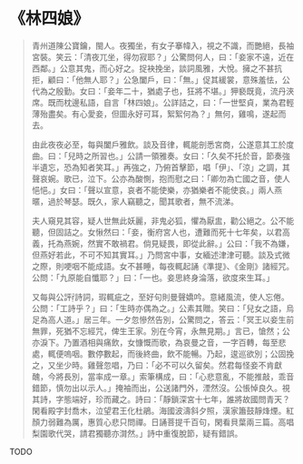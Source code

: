 # 《林四娘》

> 青州道陳公寶鑰，閩人。夜獨坐，有女子搴幃入，視之不識，而艷絕，長袖宮裝。笑云：「清夜兀坐，得勿寂耶？」公驚問何人，曰：「妾家不遠，近在西鄰。」公意其鬼，而心好之。捉袂挽坐，談詞風雅，大悅。擁之不甚抗拒，顧曰：「他無人耶？」公急闔戶，曰：「無。」促其緩裳，意殊羞怯，公代為之殷勤。女曰：「妾年二十，猶處子也，狂將不堪。」狎褻既竟，流丹浹席。既而枕邊私語，自言「林四娘」。公詳詰之，曰：「一世堅貞，業為君輕薄殆盡矣。有心愛妾，但圖永好可耳，絮絮何為？」無何，雞鳴，遂起而去。
>
> 由此夜夜必至，每與闔戶雅飲。談及音律，輒能剖悉宮商，公遂意其工於度曲。曰：「兒時之所習也。」公請一領雅奏。女曰：「久矣不托於音，節奏強半遺忘，恐為知者笑耳。」再強之，乃俯首擊節，唱「伊」、「涼」之調，其聲哀婉。歌已，泣下。公亦為酸惻，抱而慰之曰：「卿勿為亡國之音，使人悒悒。」女曰：「聲以宣意，哀者不能使樂，亦猶樂者不能使哀。」兩人燕暱，過於琴瑟。既久，家人竊聽之，聞其歌者，無不流涕。
>
> 夫人窺見其容，疑人世無此妖麗，非鬼必狐，懼為厭盅，勸公絕之。公不能聽，但固詰之。女愀然曰：「妾，衡府宮人也，遭難而死十七年矣，以君高義，托為燕婉，然實不敢禍君。倘見疑畏，即從此辭。」公曰：「我不為嫌，但燕好若此，不可不知其實耳。」乃問宮中事，女緬述津津可聽。談及式微之際，則哽咽不能成語。女不甚睡，每夜輒起誦《準提》、《金剛》諸經咒。公問：「九原能自懺耶？」曰：「一也。妾思終身淪落，欲度來生耳。」
>
> 又每與公評詩詞，瑕輒疵之，至好句則曼聲嬌吟。意緒風流，使人忘倦。公問：「工詩乎？」曰：「生時亦偶為之。」公素其贈。笑曰：「兒女之語，烏足為高人道。」居三年。一夕忽慘然告別，公驚問之，答云：「冥王以妾生前無罪，死猶不忘經咒，俾生王家。別在今宵，永無見期。」言已，愴然；公亦淚下。乃置酒相與痛飲，女慷慨而歌，為哀曼之音，一字百轉，每至悲處，輒便嗚咽。數停數起，而後終曲，飲不能暢。乃起，逡巡欲別；公固挽之，又坐少時。雞聲忽唱，乃曰：「必不可以久留矣。然君每怪妾不肯獻醜，今將長別，當率成一章。」索筆構成，曰：「心悲意亂，不能推敲，乖音錯節，慎勿出以示人。」掩袖而出，公送諸門外，湮然沒。公悵悼良久。視其詩，字態端好，珍而藏之。詩曰：「靜鎖深宮十七年，誰將故國問青天？閑看殿字封喬木，泣望君王化杜鵑。海國波濤斜夕照，漢家簫鼓靜烽煙。紅顏力弱難為厲，惠質心悲只問禪。日誦菩提千百句，閑看貝葉兩三篇。高唱梨園歌代哭，請君獨聽亦潸然。」詩中重復脫節，疑有錯誤。

TODO
